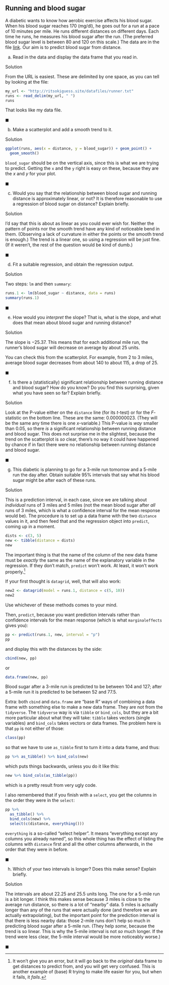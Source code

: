 ##  Running and blood sugar


 A diabetic wants to know how aerobic exercise affects his
blood sugar. When his blood sugar reaches 170 (mg/dl), he goes out for
a run at a pace of 10 minutes per mile. He runs different distances on
different days. Each time he runs, he measures his blood sugar after
the run. (The preferred blood sugar level is between 80 and 120 on
this scale.) The data are in the file
[link](http://ritsokiguess.site/datafiles/runner.txt).  Our aim is
to predict blood sugar from distance.



(a) Read in the data and display the data frame that you read
in.
 
Solution


From the URL is easiest. These are delimited by one space, as
you can tell by looking at the file:
```r
my_url <- "http://ritsokiguess.site/datafiles/runner.txt"
runs <- read_delim(my_url, " ")
runs
```

     

That looks like my data file.
 
$\blacksquare$

(b) Make a scatterplot and add a smooth trend to it.
 
Solution


```r
ggplot(runs, aes(x = distance, y = blood_sugar)) + geom_point() +
  geom_smooth()
```

     

`blood_sugar` should be on the vertical axis, since this is
what we are trying to predict. Getting the `x` and the
`y` right is easy on these, because they are the $x$ and $y$
for your plot.
 
$\blacksquare$

(c) Would you say that the relationship between blood sugar and
running distance is approximately linear, or not? It is therefore
reasonable to use a regression of blood sugar on distance? Explain briefly.
 
Solution


I'd say that this is about as linear as you could ever wish
for. Neither the pattern of points nor the smooth trend have any
kind of noticeable bend in them. (Observing a lack of curvature in
either the points or the smooth trend is enough.) The trend
is a linear one, so using a regression will be just fine. (If it
weren't, the rest of the question would be kind of dumb.)
 
$\blacksquare$

(d) Fit a suitable regression, and obtain the regression output.
 
Solution


Two steps: `lm` and then `summary`:
```r
runs.1 <- lm(blood_sugar ~ distance, data = runs)
summary(runs.1)
```

     
 
$\blacksquare$

(e) How would you *interpret* the slope? That is, what is
the slope, and what does that mean about blood sugar and running distance?
 
Solution


The slope is $-25.37$. This means that for each additional mile run,
the runner's blood sugar will decrease on average by about 25 units.

You can check this from the scatterplot. For example, from 2 to 3
miles, average blood sugar decreases from about 140 to about 115, a
drop of 25.
 
$\blacksquare$

(f) Is there a (statistically) significant relationship between
running distance and blood sugar? How do you know? Do you find this
surprising, given what you have seen so far? Explain briefly.
 
Solution


Look at the P-value either on the `distance` line (for its
$t$-test) or for the $F$-statistic on the bottom line. These are
the same: 0.000000023. (They will be the same any time there is
one $x$-variable.) This P-value is *way* smaller than 0.05,
so there *is* a significant relationship between running distance
and blood sugar. This does not surprise me in the slightest,
because the trend on the scatterplot is *so* clear, there's
no way it could have happened by chance if in fact there were no
relationship between running distance and blood sugar.
 
$\blacksquare$

(g) This diabetic is planning to go for a 3-mile run tomorrow
and a 5-mile run the day after. Obtain suitable 95\% intervals that
say what his blood sugar might be after each of these runs. 
 
Solution


This is a prediction interval, in each case, since we are talking about
*individual* runs of 3 miles and 5 miles (not the mean blood
sugar after *all* runs of 3 miles, which is what a confidence
interval for the mean response would be).
The procedure is to set up a data frame with the two
`distance` values in it, and then feed that and the
regression object into `predict`, coming up in a moment.
```r
dists <- c(3, 5)
new <- tibble(distance = dists)
new
```

     
The important thing is that the name of the column of the new data
frame must be *exactly* the same as the name of the explanatory
variable in the regression. If they don't match, `predict`
won't work. At least, it won't work properly.^[It won't give you an error, but it will go back to the *original* data frame to get distances to predict from, and you will get very confused. This is another example of (base) R trying to make life easier for you, but when it fails, it *fails*.]

If your first thought is `datagrid`, well, that will also work:

```r
new2 <- datagrid(model = runs.1, distance = c(5, 10))
new2
```

Use whichever of these methods comes to your mind.

Then, `predict`, because you want prediction intervals rather than confidence intervals for the mean response (which is what `marginaleffects` gives you):

```r
pp <- predict(runs.1, new, interval = "p")
pp
```

 

and display this with the distances by the side:

```r
cbind(new, pp)
```

 

or

```r
data.frame(new, pp)
```

 
Blood sugar after a 3-mile run is predicted to be between 104 and 127;
after a 5-mile run it is predicted to be between 52 and 77.5.

Extra: both `cbind` and `data.frame` are "base R" ways of
combining a data frame with something else to make a new data
frame. They are not from the `tidyverse`. The
`tidyverse` way is via `tibble` or `bind_cols`,
but they are a bit more particular about what they will take:
`tibble` takes vectors (single variables) and
`bind_cols` takes vectors or data frames. The problem here is
that `pp` is not either of those:

```r
class(pp)
```

 

so that we have to use `as_tibble` first to turn it into a
data frame, and thus:

```r
pp %>% as_tibble() %>% bind_cols(new)
```

 

which puts things backwards, unless you do it like this:

```r
new %>% bind_cols(as_tibble(pp))
```

 

which is a pretty result from very ugly code. 

I also remembered that if you finish with a `select`, you get the columns in the order they were in the `select`:

```r
pp %>%
  as_tibble() %>%
  bind_cols(new) %>%
  select(c(distance, everything()))
```

 

`everything` is a so-called "select helper". It means 
"everything except any columns you already named", so this whole thing has the effect of listing the columns 
with `distance` first and all the other columns afterwards, in the order that they were in before.
 
$\blacksquare$

(h) Which of your two intervals is longer? Does this make
sense? Explain briefly.
 
Solution


The intervals are about 22.25 and 25.5 units long. The one for a
5-mile run is a bit longer. I think this makes sense because 3
miles is close to the average run distance, so there is a lot of
"nearby" data. 5 miles is actually longer than any of the runs
that were actually done (and therefore we are actually
extrapolating), but the important point for the prediction
interval is that there is less nearby data: those 2-mile runs
don't help so much in predicting blood sugar after a 5-mile
run. (They help *some*, because the trend is so linear. This
is why the 5-mile interval is not *so* much longer. If the
trend were less clear, the 5-mile interval would be more
noticeably worse.)

$\blacksquare$




